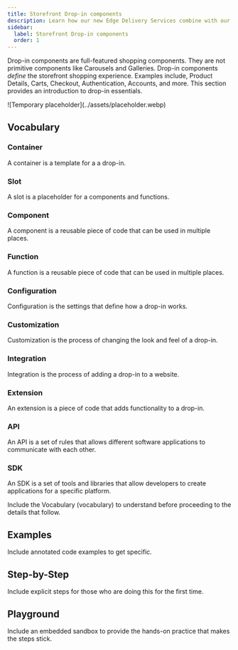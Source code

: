 ```yaml
---
title: Storefront Drop-in components
description: Learn how our new Edge Delivery Services combine with our Commerce Drop-in components to create the fastest shops on the web.
sidebar:
  label: Storefront Drop-in components
  order: 1
---
```



Drop-in components are full-featured shopping components. They are not primitive components like Carousels and Galleries. Drop-in components _define_ the storefront shopping experience. Examples include, Product Details, Carts, Checkout, Authentication, Accounts, and more. This section provides an introduction to drop-in essentials.

<Diagram caption="Overview of Commerce Drop-in components.">
  ![Temporary placeholder](../assets/placeholder.webp)
</Diagram>

## Vocabulary

<Vocabulary>

### Container

A container is a template for a a drop-in.

### Slot

A slot is a placeholder for a components and functions.

### Component

A component is a reusable piece of code that can be used in multiple places.

### Function

A function is a reusable piece of code that can be used in multiple places.

### Configuration

Configuration is the settings that define how a drop-in works.

### Customization

Customization is the process of changing the look and feel of a drop-in.

### Integration

Integration is the process of adding a drop-in to a website.

### Extension

An extension is a piece of code that adds functionality to a drop-in.

### API

An API is a set of rules that allows different software applications to communicate with each other.

### SDK

An SDK is a set of tools and libraries that allow developers to create applications for a specific platform.

</Vocabulary>

Include the Vocabulary (vocabulary) to understand before proceeding to the details that follow.

## Examples

Include annotated code examples to get specific.

## Step-by-Step

Include explicit steps for those who are doing this for the first time.

## Playground

Include an embedded sandbox to provide the hands-on practice that makes the steps stick.

